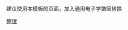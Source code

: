 {{Navbox
|name=数字电路
|title=[[数字电路]]
|state=autocollapse
|listclass=hlist
|group1=概念
|list1=
*[[数字信号]]
*[[布尔代数]]
*[[開關]]
*[[组合逻辑电路]]
*[[时序逻辑电路]]
**[[同步電路|同步]]
**[[非同步電路|異步]]
*[[真值表]]
*[[卡诺图]]
*[[有限状态机]]
**[[米利型有限状态机|米利机]]
**[[摩尔型有限状态机|摩尔机]]
|group2=硬件模块
|list2=
*[[邏輯閘]]
**[[与门|与]]
**[[或门|或]]
**[[反相器|非]]
**[[緩衝閘|同]]
**[[与非门|与非]]
**[[或非门|或非]]
**[[异或门|异或]]
**[[同或门|同或]]
**[[蘊含閘|蘊含]]
*[[電晶體－電晶體邏輯|TTL]]
**[[IC 74190|74190]]
*[[CMOS]]
*[[加法器]]
*[[乘法器]]
*[[优先编码器|编码器]]
*[[译码器]]
*[[数据选择器]]
*[[锁存器]]
*[[寄存器]]
*[[触发器]]
**[[触发器#RS触发器|RS]]
**[[触发器#D触发器|D]]
**[[触发器#JK触发器|JK]]
**[[触发器#T触发器|T]]
*[[儲存裝置]]
**[[唯讀記憶體|ROM]]
**[[随机存取存储器|RAM]]
*[[類比數位轉換器]]
*[[數位類比轉換器]]
|group3=[[集成电路|IC]]、[[超大规模集成电路|VLSI]]
|list3=
*[[全定制|定制程度（半、全）]]
*[[可程式邏輯裝置|PLD]]
**[[可程式陣列邏輯|PAL]]
**[[可程式邏輯陣列|PLA]]
**[[通用阵列逻辑|GAL]]
**[[複雜可程式邏輯裝置|CPLD]]
**[[现场可编程逻辑门阵列|FPGA]]
*[[特殊應用積體電路|ASIC]]
*[[集成电路设计|设计]]
*[[功能验证|验证]]
*[[电子设计自动化]]（EDA）
*[[硬件描述语言]]
**[[Verilog]]
**[[VHDL]]
*[[逻辑综合]]
*[[硬件验证语言]]
**[[SystemVerilog]]
}}<noinclude>
建议使用本模板的页面，加入{{tl|NoteTA|<nowiki>G1=Electronics</nowiki>}}通用电子学繁简转换
[[Category:物理学分支导航模板|整理]]
</noinclude>
